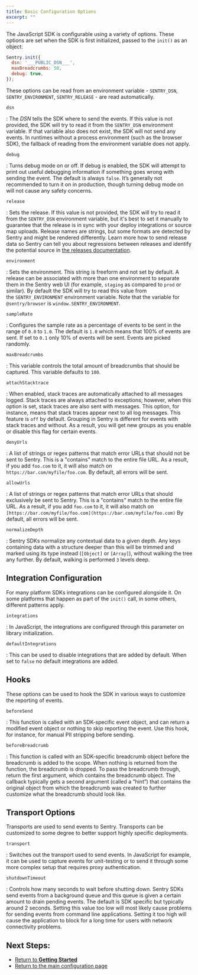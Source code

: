 ```yaml
---
title: Basic Configuration Options
excerpt: ""
---
```


The JavaScript SDK is configurable using a variety of options. These options are set when the SDK is first initialized, passed to the `init()` as an object:

```JavaScript
Sentry.init({
  dsn: '___PUBLIC_DSN___',
  maxBreadcrumbs: 50,
  debug: true,
});
```

These options can be read from an environment variable - `SENTRY_DSN`, `SENTRY_ENVIRONMENT`, `SENTRY_RELEASE` - are read automatically.

`dsn`

: The *DSN* tells the SDK where to send the events. If this value is not provided, the SDK will try to read it from the `SENTRY_DSN` environment variable. If that variable also does not exist, the SDK will not send any events. In runtimes without a process environment (such as the browser SDK), the fallback of reading from the environment variable does not apply.

`debug`

: Turns debug mode on or off. If debug is enabled, the SDK will attempt to print out useful debugging information if something goes wrong with sending the event. The default is always `false`. It’s generally not recommended to turn it on in production, though turning debug mode on will not cause any safety concerns.

`release`

: Sets the release. If this value is not provided, the SDK will try to read it from the `SENTRY_DSN` environment variable, but it's best to set it manually to guarantee that the release is in sync with your deploy integrations or source map uploads. Release names are strings, but some formats are detected by Sentry and might be rendered differently. Learn more how to send release data so Sentry can tell you about regressions between releases and identify the potential source in [the releases documentation](/workflow/releases/).

`environment`

: Sets the environment. This string is freeform and not set by default. A release can be associated with more than one environment to separate them in the Sentry web UI (for example, `staging` as compared to `prod` or similar). By default the SDK will try to read this value from the `SENTRY_ENVIRONMENT` environment variable. Note that the variable for `@sentry/browser` is `window.SENTRY_ENVIRONMENT`.

`sampleRate`

: Configures the sample rate as a percentage of events to be sent in the range of `0.0` to `1.0`. The default is `1.0` which means that 100% of events are sent. If set to `0.1` only 10% of events will be sent. Events are picked randomly.

`maxBreadcrumbs`

: This variable controls the total amount of breadcrumbs that should be captured. This variable defaults to `100`.

`attachStacktrace`

: When enabled, stack traces are automatically attached to all messages logged. Stack traces are always attached to exceptions; however, when this option is set, stack traces are also sent with messages. This option, for instance, means that stack traces appear next to all log messages. This feature is `off` by default. Grouping in Sentry is different for events with stack traces and without. As a result, you will get new groups as you enable or disable this flag for certain events.

`denyUrls`

: A list of strings or regex patterns that match error URLs that should not be sent to Sentry. This is a "contains" match to the entire file URL. As a result, if you add `foo.com` to it, it will also match on `https://bar.com/myfile/foo.com`. By default, all errors will be sent.

`allowUrls`

: A list of strings or regex patterns that match error URLs that should exclusively be sent to Sentry. This is a "contains" match to the entire file URL. As a result, if you add `foo.com` to it, it will also match on `[https://bar.com/myfile/foo.com](https://bar.com/myfile/foo.com)` By default, all errors will be sent.

`normalizeDepth`

: Sentry SDKs normalize any contextual data to a given depth. Any keys containing data with a structure deeper than this will be trimmed and marked using its type instead (`[Object]` or `[Array]`), without walking the tree any further. By default, walking is performed `3` levels deep.

## Integration Configuration

For many platform SDKs integrations can be configured alongside it. On some platforms that happen as part of the `init()` call, in some others, different patterns apply.

`integrations`

: In JavaScript, the integrations are configured through this parameter on library initialization.

`defaultIntegrations`

: This can be used to disable integrations that are added by default. When set to `false` no default integrations are added.

## Hooks

These options can be used to hook the SDK in various ways to customize the reporting of events.

`beforeSend`

: This function is called with an SDK-specific event object, and can return a modified event object or nothing to skip reporting the event. Use this hook, for instance, for manual PII stripping before sending.

`beforeBreadcrumb`

: This function is called with an SDK-specific breadcrumb object before the breadcrumb is added to the scope. When nothing is returned from the function, the breadcrumb is dropped. To pass the breadcrumb through, return the first argument, which contains the breadcrumb object. The callback typically gets a second argument (called a “hint”) that contains the original object from which the breadcrumb was created to further customize what the breadcrumb should look like.

## Transport Options

Transports are used to send events to Sentry. Transports can be customized to some degree to better support highly specific deployments.

`transport`

: Switches out the transport used to send events. In JavaScript for example, it can be used to capture events for unit-testing or to send it through some more complex setup that requires proxy authentication.

`shutdownTimeout`

: Controls how many seconds to wait before shutting down. Sentry SDKs send events from a background queue and this queue is given a certain amount to drain pending events. The default is SDK specific but typically around 2 seconds. Setting this value too low will most likely cause problems for sending events from command line applications. Setting it too high will cause the application to block for a long time for users with network connectivity problems.

## Next Steps:

 - [Return to **Getting Started**](/sdks/javascript/)
 - [Return to the main configuration page](intro)
